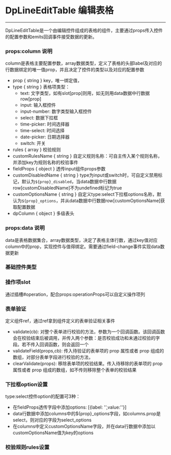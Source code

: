 

# DpLineEditTable 编辑表格
---
DpLineEditTable是一个由编辑控件组成的表格的组件，主要通过props传入控件的配置参数和emits回调事件接受数据的更新。

### props:column 说明
column是表格主要配置参数，array数据类型，定义了表格的头部label及对应的行数据绑定的唯一值prop，并且决定了控件的类型以及对应的配置参数

* prop { string } key，唯一绑定值，
* type { string } 表格项类型：
    * text: 文字类型，如有slot[prop]则用，如无则用data数据中行数据row[prop]
    * input: 输入框控件
    * input-number: 数字类型输入框控件
    * select: 数据下拉框
    * time-picker: 时间选择器
    * time-select: 时间选择
    * date-picker: 日期选择器
    * switch: 开关
* rules { array } 校验规则
* customRulesName { string } 自定义规则名称：可自主传入某个规则名称，并添加key为规则名称的校验事件
* fieldProps { object } 透传input组件props参数
* customDisabledName { string } type为input或switch时，可自定义禁用标记，默认为`${prop}_disabled`，当data数据中行数据row[customDisabledName]不为undefined标记为true
* customOptionsName { string } 自定义type:select下拉框options名称，默认为`${prop}_options`，并从data数据中行数据row[customOptionsName]获取配置数据
* dpColumn { object } 多级表头

### props:data 说明
data是表格数据集合，array数据类型，决定了表格主体行数，通过key值对应column中的prop，实现控件与值得绑定。需要通过field-change事件实现data数据更新

### 基础控件类型
<Canvas>
  <Story id="dplineedittable-编辑表格--base" />
</Canvas>

### 操作项slot
通过插槽#operation，配合props:operationProps可以自定义操作项列
<Canvas>
  <Story id="dplineedittable-编辑表格--operation" />
</Canvas>


### 表单验证
定义组件ref，通过ref拿到组件定义的表单验证相关事件
* validate(cb): 对整个表单进行校验的方法，参数为一个回调函数。该回调函数会在校验结束后被调用，并传入两个参数：是否校验成功和未通过校验的字段。若不传入回调函数，则会返回一个
* validateField(props,cb): 传入待验证的表单项的 prop 属性或者 prop 组成的数组，对部分表单字段进行校验的方法，
* clearValidate(props): 移除表单项的校验结果。传入待移除的表单项的 prop 属性或者 prop 组成的数组，如不传则移除整个表单的校验结果

<Canvas>
  <Story id="dplineedittable-编辑表格--validate" />
</Canvas>


### 下拉框option设置
type:select控件option的配置可3种：
* 在fieldProps透传字段中添加options: [{label: '',value:''}]
* data行数据中添加columns中的${prop}_options字段，如columns.prop是select，则对应的字段为select_options
* 在columns中定义customOptionsName字段，并在data行数据中添加以customOptionsName值为key的options

<Canvas>
  <Story id="dplineedittable-编辑表格--select-options" />
</Canvas>

### 校验规则rules设置
<Canvas>
  <Story id="dplineedittable-编辑表格--rules" />
</Canvas>


<ArgsTable story={PRIMARY_STORY}/>